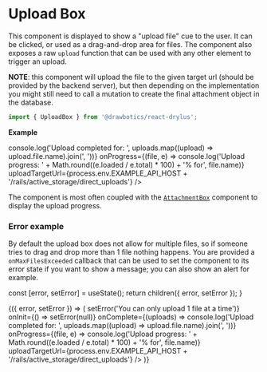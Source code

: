 


# Upload Box
This component is displayed to show a "upload file" cue to the user. It can be clicked, or used as a drag-and-drop area for files. The component also exposes a raw `upload` function that can be used with any other element to trigger an upload.

**NOTE**: this component will upload the file to the given target url (should be provided by the backend server), but then depending on the implementation you might still need to call a mutation to create the final attachment object in the database.

```jsx
import { UploadBox } from '@drawbotics/react-drylus';
```
__Example__

<Playground component={UploadBox}>
  <UploadBox
    onComplete={(uploads) => console.log('Upload completed for: ', uploads.map((upload) => upload.file.name).join(', '))}
    onProgress={(file, e) => console.log('Upload progress: ' + Math.round((e.loaded / e.total) * 100) + '% for', file.name)}
    uploadTargetUrl={process.env.EXAMPLE_API_HOST + '/rails/active_storage/direct_uploads'} />
</Playground>

The component is most often coupled with the [`AttachmentBox`](/component-kit/components/attachment-box) component to display the upload progress.

<!-- TODO add attachment box example -->

### Error example
By default the upload box does not allow for multiple files, so if someone tries to drag and drop more than 1 file nothing happens. You are provided a `onMaxFilesExceeded` callback that can be used to set the component to its error state if you want to show a message; you can also show an alert for example.

  const [error, setError] = useState();
  return children({ error, setError });
}

<Playground mode="jsx">
  <ExampleWrapper>
    {({ error, setError }) => (
      <UploadBox
        error={error}
        onMaxFilesExceeded={() => setError('You can only upload 1 file at a time')}
        onInit={() => setError(null)}
        onComplete={(uploads) => console.log('Upload completed for: ', uploads.map((upload) => upload.file.name).join(', '))}
        onProgress={(file, e) => console.log('Upload progress: ' + Math.round((e.loaded / e.total) * 100) + '% for', file.name)}
        uploadTargetUrl={process.env.EXAMPLE_API_HOST + '/rails/active_storage/direct_uploads'} />
    )}
  </ExampleWrapper>
</Playground>